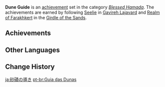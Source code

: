 {{Achievement Set Infobox
|primogems    = {{Achievement/Primogems|Dune Guide}}
|total        = {{Achievement/Total|Dune Guide}}
|category     = Blessed Hamada
}}
'''Dune Guide''' is an [[achievement]] set in the category ''[[Blessed Hamada]]''. The achievements are earned by following [[Seelie]] in [[Gavireh Lajavard]] and [[Realm of Farakhkert]] in the [[Girdle of the Sands]].

==Achievements==
{{Achievements by Category Table|Dune Guide}}
<!--
==Notes==

==Trivia==
-->
==Other Languages==
{{Other Languages
|en      = Dune Guide
|zhs     = 碛原引路人
|zhs_rm  = Qìyuán Yǐnlù-rén
|zht     = 磧原引路人
|zht_rm  = Qìyuán Yǐnlù-rén
|zh_tl   = 
|ja      = 砂磧の導き
|ja_rm   = Saseki no Michibiki
|ja_tl   = 
|ko      = 불모지 길잡이
|ko_tl   = Wasteland Guide
|es      = Guía de la hamada
|es_tl   = Dune Guide
|fr      = {{MC|m=Guidé|f=Guidée}} par le reg
|fr_tl   = Guided by {{w|Desert Pavement|Reg}}
|ru      = Проводник пустыни
|ru_tl   = Desert Guide
|th      = ผู้นำทางกลางหมู่เนินทราย
|th_rm   = 
|th_tl   = 
|vi      = Người Dẫn Đường Sa Mạc
|vi_tl   = 
|de      = Reiseführer inmitten der Dünen
|de_tl   = Travel Guide In Midst of Dunes
|id      = Pemandu Bukit Pasir
|id_tl   = Sand Dune Guide
|pt      = Guia das Dunas
|pt_tl   = 
|tr      = Çöl Rehberi
|tr_tl   = Desert Guide
|it      = Guida delle dune
|it_tl   = 
}}

==Change History==
{{Change History|3.6}}
<!--
==References==
{{Reflist}}
-->

[[ja:砂磧の導き]]
[[pt-br:Guia das Dunas]]